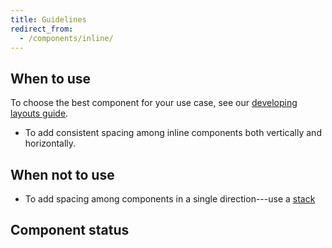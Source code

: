 ```yaml
---
title: Guidelines
redirect_from:
  - /components/inline/
---
```


<ReactExample exampleId="Inline-default" />

## When to use

To choose the best component for your use case,
see our [developing layouts guide](/development/guides/developing-layouts/).

- To add consistent spacing among inline components both vertically and horizontally.

## When not to use

- To add spacing among components in a single direction---use a [stack](/components/layout/stack/)

## Component status

<ComponentStatus component="Inline" />
